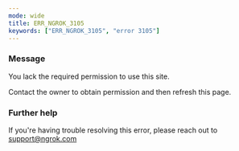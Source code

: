 ```yaml
---
mode: wide
title: ERR_NGROK_3105
keywords: ["ERR_NGROK_3105", "error 3105"]
---
```


### Message

You lack the required permission to use this site.

Contact the owner to obtain permission and then refresh this page.

### Further help

If you're having trouble resolving this error, please reach out to [support@ngrok.com](mailto:support@ngrok.com?subject=Help%20with%20ERR_NGROK_3105)
